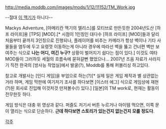 http://media.moddb.com/images/mods/1/12/11152/TM_Work.jpg

--절대 [[티모시 맥기|이 맥기]]가 아니다--

Mackys Adventure, [아메리칸 맥기의 앨리스]를 모티브로 만든듯한 2004년도산 [하프 라이프]용 [TPS] [MOD].[* 시점이 1인칭인 대다수 [하프 라이프] [MOD]들과 달리 처음부터 끝까지 3인칭으로 진행되나, 플레이어를 비추는 카메라가 항상 벽이나 기타 사물들을 염두에 두고 요령껏 이동하는게 아니라 경우에 따라선 벽을 뚫고 건너편 벽만 보여주는 식으로 '''나는 어디, 여긴 누구?''' 상황이 벌어지기 쉽다는 점이 있다.]
이것도 여타 MOD들이 그러하듯 세월의 흐름속에 묻혀갈뻔 했었으나... 2007년 즈음 자료가 사라지기 직전 한국의 [방사능 작업실]에서 발굴(?), Moddb를 통해 퍼블리싱 하고있다.

참고로 개발사는 [인디 게임]을 부업으로 하는(?)[* 실제 일은 게임 제작과 별 상관없는거라 하며, 게임 막판에 여기저기 조사를 하다보면 [이스터 에그] 식으로 게임상에 재현(?)된 회사로 진입해 이것저것 만져볼수(!) 있다.] [일본]의 TM work로, 현재는 활동이 전무한듯 하다.

{{{#!html
<iframe width="480" height="390" src="http://www.youtube.com/embed/9An3EgsN4TI?rel=0" frameborder="0" allowfullscreen></iframe>
}}}

게임 방식은 대충 위 영상과 같다. 퍼즐도 저기서 버튼 누르거나 아이템 먹으면, 이쪽 문이 열리는 식으로 단순하다. '''근데 하다보면 스토리가 있는건지 없는건지 모를 정도다'''.

[[각주]]
